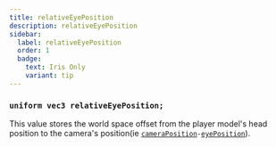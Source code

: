 ```yaml
---
title: relativeEyePosition
description: relativeEyePosition
sidebar:
  label: relativeEyePosition
  order: 1
  badge:
    text: Iris Only
    variant: tip
---
```


### `uniform vec3 relativeEyePosition;`

This value stores the world space offset from the player model's head position to the camera's position(ie [`cameraPosition`](/reference/uniforms/general/cameraposition)`-`[`eyePosition`](/reference/uniforms/general/eyeposition)).